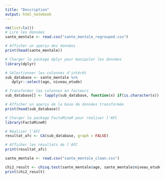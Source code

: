 ```yaml
---
title: "Description"
output: html_notebook
---
```

```r
rm(list=ls())
# Lire les données
sante_mentale <- read.csv("sante_mentale_regrouped.csv")

# Afficher un aperçu des données
print(head(sante_mentale))

# Charger le package dplyr pour manipuler les données
library(dplyr)

# Sélectionner les colonnes d'intérêt
sub_database <- sante_mentale %>% 
   dplyr::select(age, niveau_etude)

# Transformer les colonnes en facteurs
sub_database[] <- lapply(sub_database, function(x) if(is.character(x)) factor(x) else x)

# Afficher un aperçu de la base de données transformée
print(head(sub_database))

```
```r
# Charger le package FactoMineR pour réaliser l'AFC
library(FactoMineR)

# Réaliser l'AFC
resultat_afc <- CA(sub_database, graph = FALSE)

# Afficher les résultats de l'AFC
print(resultat_afc)

```

```r
sante_mentale <- read.csv("sante_mentale_clean.csv")

chi2_result <- chisq.test(sante_mentale$age, sante_mentale$niveau_etude)
print(chi2_result)
```

